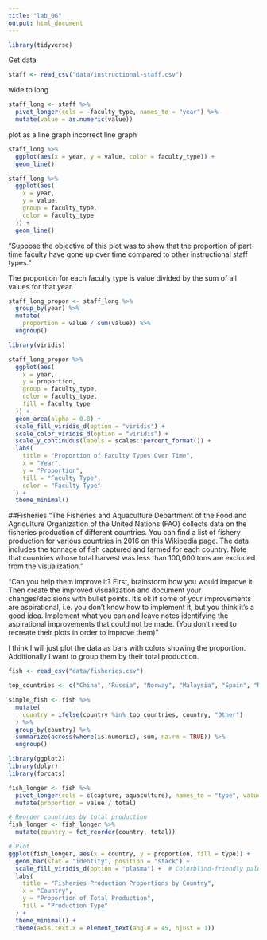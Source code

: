 ```yaml
---
title: "lab_06"
output: html_document
---
```

```r
library(tidyverse)

```

Get data
```r
staff <- read_csv("data/instructional-staff.csv")
```

wide to long 
```r
staff_long <- staff %>%
  pivot_longer(cols = -faculty_type, names_to = "year") %>%
  mutate(value = as.numeric(value))
```

plot as a line graph
incorrect line graph

```r
staff_long %>%
  ggplot(aes(x = year, y = value, color = faculty_type)) +
  geom_line()
```



```r
staff_long %>%
  ggplot(aes(
    x = year,
    y = value,
    group = faculty_type,
    color = faculty_type
  )) +
  geom_line()
```


"Suppose the objective of this plot was to show that the proportion of part-time faculty have gone up over time compared to other instructional staff types."

The proportion for each faculty type is value divided by the sum of all values for that year. 

```r
staff_long_propor <- staff_long %>%
  group_by(year) %>%
  mutate(
    proportion = value / sum(value)) %>%
  ungroup()
```

```r
library(viridis)

staff_long_propor %>%
  ggplot(aes(
    x = year,
    y = proportion,
    group = faculty_type,
    color = faculty_type,
    fill = faculty_type
  )) +
  geom_area(alpha = 0.8) + 
  scale_fill_viridis_d(option = "viridis") +  
  scale_color_viridis_d(option = "viridis") +
  scale_y_continuous(labels = scales::percent_format()) +
  labs(
    title = "Proportion of Faculty Types Over Time",
    x = "Year",
    y = "Proportion",
    fill = "Faculty Type",
    color = "Faculty Type"
  ) +
  theme_minimal()
```

##Fisheries
"The Fisheries and Aquaculture Department of the Food and Agriculture Organization of the United Nations (FAO) collects data on the fisheries production of different countries. You can find a list of fishery production for various countries in 2016 on this Wikipedia page. The data includes the tonnage of fish captured and farmed for each country. Note that countries whose total harvest was less than 100,000 tons are excluded from the visualization."

"Can you help them improve it? First, brainstorm how you would improve it. Then create the improved visualization and document your changes/decisions with bullet points. It’s ok if some of your improvements are aspirational, i.e. you don’t know how to implement it, but you think it’s a good idea. Implement what you can and leave notes identifying the aspirational improvements that could not be made. (You don’t need to recreate their plots in order to improve them)"

I think I will just plot the data as bars with colors showing the proportion. Additionally I want to group them by their total production.
```r
fish <- read_csv("data/fisheries.csv")
```

```r
top_countries <- c("China", "Russia", "Norway", "Malaysia", "Spain", "Nigeria", "France", "Mauritania", "Nambia", "Ghana")

simple_fish <- fish %>%
  mutate(
    country = ifelse(country %in% top_countries, country, "Other")
  ) %>%
  group_by(country) %>%
  summarize(across(where(is.numeric), sum, na.rm = TRUE)) %>%
  ungroup()

```

```r
library(ggplot2)
library(dplyr)
library(forcats)

fish_longer <- fish %>%
  pivot_longer(cols = c(capture, aquaculture), names_to = "type", values_to = "value") %>%
  mutate(proportion = value / total)

# Reorder countries by total production
fish_longer <- fish_longer %>%
  mutate(country = fct_reorder(country, total))

# Plot
ggplot(fish_longer, aes(x = country, y = proportion, fill = type)) +
  geom_bar(stat = "identity", position = "stack") +
  scale_fill_viridis_d(option = "plasma") +  # Colorblind-friendly palette
  labs(
    title = "Fisheries Production Proportions by Country",
    x = "Country",
    y = "Proportion of Total Production",
    fill = "Production Type"
  ) +
  theme_minimal() +
  theme(axis.text.x = element_text(angle = 45, hjust = 1))
```
